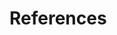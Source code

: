 
<!-- 
If you'd like to change the name of the bibliography to something else,
delete "References" and replace it.
# References {-}
# Changing previous line (to References {.unnumbered}) was needed to remove indentation in appendix
\backmatter
# Removing previous line (\backmatter) was needed to put appendix letter in TOC
-->

# References {.unnumbered}

<!--
This manually sets the header for this unnumbered chapter.
-->
\markboth{References}{References}

<!--
Change the order of References in the document
with next line (change order also in _bookdown.yml)
-->
<div id="refs"></div>

<!--
To remove the indentation of the first entry.
-->

\noindent

<!--
#
-->
<!--
To create a hanging indent and spacing between entries.  These three lines may need to be removed for styles that don't require the hanging indent.
-->

\setlength{\parindent}{-0.20in}
\setlength{\leftskip}{0.20in}
\setlength{\parskip}{8pt}

<!--
This is just for testing with more citations for the bibliography at the end.  Add other entries into the list here if you'd like them to appear in the bibliography even if they weren't explicitly cited in the document.
-->

<!--
#---
#nocite: | 
#...
-->





